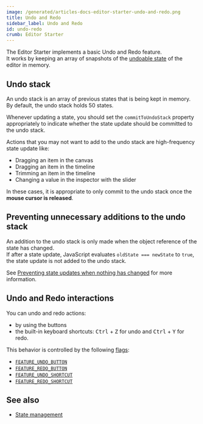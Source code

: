 ```yaml
---
image: /generated/articles-docs-editor-starter-undo-and-redo.png
title: Undo and Redo
sidebar_label: Undo and Redo
id: undo-redo
crumb: Editor Starter
---
```


The Editor Starter implements a basic Undo and Redo feature.  
It works by keeping an array of snapshots of the [undoable state](/docs/editor-starter/state-management#undoable-state) of the editor in memory.

## Undo stack

An undo stack is an array of previous states that is being kept in memory.  
By default, the undo stack holds 50 states.

Whenever updating a state, you should set the `commitToUndoStack` property appropriately to indicate whether the state update should be committed to the undo stack.

Actions that you may not want to add to the undo stack are high-frequency state update like:

- Dragging an item in the canvas
- Dragging an item in the timeline
- Trimming an item in the timeline
- Changing a value in the inspector with the slider

In these cases, it is appropriate to only commit to the undo stack once the **mouse cursor is released**.

## Preventing unnecessary additions to the undo stack

An addition to the undo stack is only made when the object reference of the state has changed.  
If after a state update, JavaScript evaluates `oldState === newState` to `true`, the state update is not added to the undo stack.

See [Preventing state updates when nothing has changed](/docs/editor-starter/state-management#preventing-state-updates-when-nothing-has-changed) for more information.

## Undo and Redo interactions

You can undo and redo actions:

- by using the buttons
- the built-in keyboard shortcuts: <kbd>Ctrl</kbd> + <kbd>Z</kbd> for undo and <kbd>Ctrl</kbd> + <kbd>Y</kbd> for redo.

This behavior is controlled by the following [flags](/docs/editor-starter/features):

- [`FEATURE_UNDO_BUTTON`](https://github.com/search?q=repo%3Aremotion-dev%2Feditor-starter%20FEATURE_UNDO_BUTTON&type=code)
- [`FEATURE_REDO_BUTTON`](https://github.com/search?q=repo%3Aremotion-dev%2Feditor-starter%20FEATURE_REDO_BUTTON&type=code)
- [`FEATURE_UNDO_SHORTCUT`](https://github.com/search?q=repo%3Aremotion-dev%2Feditor-starter%20FEATURE_UNDO_SHORTCUT&type=code)
- [`FEATURE_REDO_SHORTCUT`](https://github.com/search?q=repo%3Aremotion-dev%2Feditor-starter%20FEATURE_REDO_SHORTCUT&type=code)

## See also

- [State management](/docs/editor-starter/state-management)

